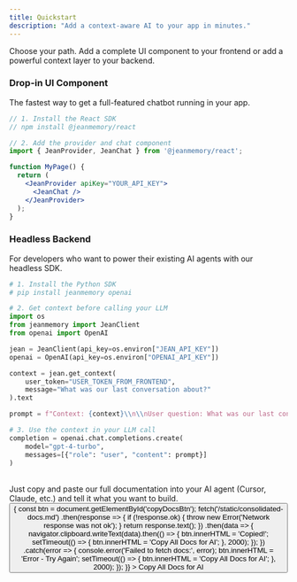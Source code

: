 ```yaml
---
title: Quickstart
description: "Add a context-aware AI to your app in minutes."
---
```


Choose your path. Add a complete UI component to your frontend or add a powerful context layer to your backend.

### Drop-in UI Component

The fastest way to get a full-featured chatbot running in your app.

```jsx
// 1. Install the React SDK
// npm install @jeanmemory/react

// 2. Add the provider and chat component
import { JeanProvider, JeanChat } from '@jeanmemory/react';

function MyPage() {
  return (
    <JeanProvider apiKey="YOUR_API_KEY">
      <JeanChat />
    </JeanProvider>
  );
}
```

### Headless Backend

For developers who want to power their existing AI agents with our headless SDK.

```python
# 1. Install the Python SDK
# pip install jeanmemory openai

# 2. Get context before calling your LLM
import os
from jeanmemory import JeanClient
from openai import OpenAI

jean = JeanClient(api_key=os.environ["JEAN_API_KEY"])
openai = OpenAI(api_key=os.environ["OPENAI_API_KEY"])

context = jean.get_context(
    user_token="USER_TOKEN_FROM_FRONTEND",
    message="What was our last conversation about?"
).text

prompt = f"Context: {context}\\n\\nUser question: What was our last conversation about?"

# 3. Use the context in your LLM call
completion = openai.chat.completions.create(
    model="gpt-4-turbo",
    messages=[{"role": "user", "content": prompt}]
)
```

<br/>
<Card title="Don't like reading docs?">
  Just copy and paste our full documentation into your AI agent (Cursor, Claude, etc.) and tell it what you want to build.
  <button
    id="copyDocsBtn"
    style={{
      display: 'inline-flex',
      alignItems: 'center',
      gap: '0.5rem',
      padding: '0.5rem 1rem',
      background: '#4B5563',
      color: 'white',
      border: '1px solid #6B7280',
      borderRadius: '0.375rem',
      fontSize: '0.875rem',
      fontWeight: '500',
      cursor: 'pointer',
      marginTop: '1rem'
    }}
    onClick={() => {
      const btn = document.getElementById('copyDocsBtn');
      fetch('/static/consolidated-docs.md')
        .then(response => {
          if (!response.ok) {
            throw new Error('Network response was not ok');
          }
          return response.text();
        })
        .then(data => {
          navigator.clipboard.writeText(data).then(() => {
            btn.innerHTML = 'Copied!';
            setTimeout(() => {
              btn.innerHTML = 'Copy All Docs for AI';
            }, 2000);
          });
        })
        .catch(error => {
          console.error('Failed to fetch docs:', error);
          btn.innerHTML = 'Error - Try Again';
          setTimeout(() => {
            btn.innerHTML = 'Copy All Docs for AI';
          }, 2000);
        });
    }}
  >
    Copy All Docs for AI
  </button>
</Card>


